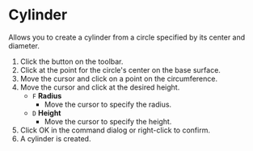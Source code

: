 
# Cylinder

<Reference shortcut='Shift-C' command='Cylinder' button='Toolbar' />

Allows you to create a cylinder from a circle specified by its center and diameter.

1. Click the button on the toolbar.
2. Click at the point for the circle's center on the base surface.
3. Move the cursor and click on a point on the circumference.
4. Move the cursor and click at the desired height.
   - `F` **Radius**
      - Move the cursor to specify the radius.
   - `D` **Height**
      - Move the cursor to specify the height.
5. Click OK in the command dialog or right-click to confirm.
6. A cylinder is created.